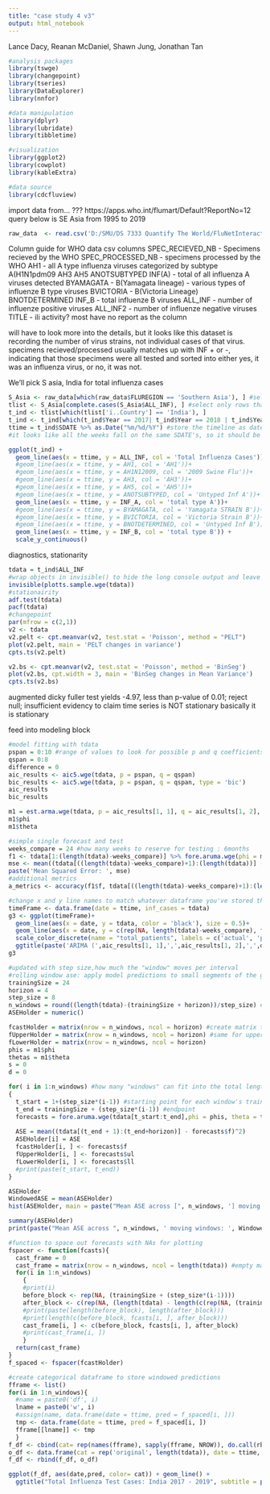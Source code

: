 ```yaml
---
title: "case study 4 v3"
output: html_notebook
---
```



Lance Dacy, Reanan McDaniel, Shawn Jung, Jonathan Tan

```r
#analysis packages
library(tswge)
library(changepoint)
library(tseries)
library(DataExplorer)
library(nnfor)

#data manipulation
library(dplyr)
library(lubridate)
library(tibbletime)

#visualization
library(ggplot2)
library(cowplot)
library(kableExtra)

#data source
library(cdcfluview)
```

import data from... ??? https://apps.who.int/flumart/Default?ReportNo=12
query below is SE Asia from 1995 to 2019
```r
raw_data  <- read.csv('D:/SMU/DS 7333 Quantify The World/FluNetInteractiveReport(SE_Asia_1995-2019).csv')
```
Column guide for WHO data csv columns
SPEC_RECIEVED_NB - Specimens recieved by the WHO
SPEC_PROCESSED_NB - specimens processed by the WHO
AH1 - all A type influenza viruses categorized by subtype
A(H1N1pdm09
AH3
AH5
ANOTSUBTYPED
INF(A) - total of all influenza A viruses detected
BYAMAGATA - B(Yamagata lineage) - various types of influenze B type viruses
BVICTORIA - B(Victoria Lineage)
BNOTDETERMINED
INF_B - total influenze B viruses 
ALL_INF - number of influenze positive viruses
ALL_INF2 - number of influenze negative viruses
TITLE - ili activity? most have no report as the column

will have to look more into the details, but it looks like this dataset is recording the number of virus strains, not individual cases of that virus. specimens recieved/processed usually matches up with INF + or -, indicating that those specimens were all tested and sorted into either yes, it was an influenza virus, or no, it was not. 

We'll pick S asia, India for total influenza cases

```r
S_Asia <- raw_data[which(raw_data$FLUREGION == 'Southern Asia'), ] #select rows from SE asia
tlist <- S_Asia[complete.cases(S_Asia$ALL_INF), ] #select only rows that aren't missing data in the all_inf column
t_ind <- tlist[which(tlist['ï..Country'] == 'India'), ]
t_ind <- t_ind[which(t_ind$Year == 2017| t_ind$Year == 2018 | t_ind$Year == 2019), ] #select 3 years
ttime = t_ind$SDATE %>% as.Date("%m/%d/%Y") #store the timeline as date object vector
#it looks like all the weeks fall on the same SDATE's, so it should be safe to use the same date vector for different countries.

ggplot(t_ind) +
  geom_line(aes(x = ttime, y = ALL_INF, col = 'Total Influenza Cases'))+
  #geom_line(aes(x = ttime, y = AH1, col = 'AH1'))+
  #geom_line(aes(x = ttime, y = AH1N12009, col = '2009 Swine Flu'))+
  #geom_line(aes(x = ttime, y = AH3, col = 'AH3'))+
  #geom_line(aes(x = ttime, y = AH5, col = 'AH5'))+
  #geom_line(aes(x = ttime, y = ANOTSUBTYPED, col = 'Untyped Inf A'))+
  geom_line(aes(x = ttime, y = INF_A, col = 'total type A'))+
  #geom_line(aes(x = ttime, y = BYAMAGATA, col = 'Yamagata STRAIN B'))+
  #geom_line(aes(x = ttime, y = BVICTORIA, col = 'Victoria Strain B'))+
  #geom_line(aes(x = ttime, y = BNOTDETERMINED, col = 'Untyped Inf B'))+
  geom_line(aes(x = ttime, y = INF_B, col = 'total type B')) +
  scale_y_continuous()
```

diagnostics, stationarity
```r
tdata = t_ind$ALL_INF
#wrap objects in invisible() to hide the long console output and leave only the graph
invisible(plotts.sample.wge(tdata))
#stationairity
adf.test(tdata)
pacf(tdata)
#changepoint
par(mfrow = c(2,1))
v2 <- tdata
v2.pelt <- cpt.meanvar(v2, test.stat = 'Poisson', method = "PELT")
plot(v2.pelt, main = 'PELT changes in variance')
cpts.ts(v2.pelt)

v2.bs <- cpt.meanvar(v2, test.stat = 'Poisson', method = 'BinSeg')
plot(v2.bs, cpt.width = 3, main = 'BinSeg changes in Mean Variance')
cpts.ts(v2.bs)
```
augmented dicky fuller test yields -4.97, less than p-value of 0.01; reject null; insufficient evidency to claim time series is NOT stationary
basically it is stationary


feed into modeling block 
```r
#model fitting with tdata
pspan = 0:10 #range of values to look for possible p and q coefficients for AR and MA
qspan = 0:8
difference = 0
aic_results <- aic5.wge(tdata, p = pspan, q = qspan)
bic_results <- aic5.wge(tdata, p = pspan, q = qspan, type = 'bic')
aic_results
bic_results

m1 = est.arma.wge(tdata, p = aic_results[1, 1], q = aic_results[1, 2], factor = TRUE) #feed top AIC or BIC into arma estimation to generate coefficients
m1$phi
m1$theta

#simple single forecast and test
weeks_compare = 24 #how many weeks to reserve for testing : 6months 
f1 <- tdata[1:(length(tdata)-weeks_compare)] %>% fore.aruma.wge(phi = m1$phi, theta = m1$theta, d = 0, n.ahead = weeks_compare)
mse <- mean((tdata[((length(tdata)-weeks_compare)+1):(length(tdata))] - f1$f)^2)
paste('Mean Squared Error: ', mse)
#additional metrics
a_metrics <- accuracy(f1$f, tdata[((length(tdata)-weeks_compare)+1):(length(tdata))] )

#change x and y line names to match whatever dataframe you've stored the time series in
timeFrame <- data.frame(date = ttime, inf_cases = tdata)
g3 <- ggplot(timeFrame)+
  geom_line(aes(x = date, y = tdata, color = 'black'), size = 0.5)+
  geom_line(aes(x = date, y = c(rep(NA, length(tdata)-weeks_compare), f1$f), color = 'red'), size= 1) + 
  scale_color_discrete(name = "total_patients", labels = c('actual', 'predicted')) +
  ggtitle(paste('ARIMA (',aic_results[1, 1],',',aic_results[1, 2],',',difference,')', 'Forecast of ', weeks_compare, ' weeks'), subtitle = paste('Mean Squared Error = ', mse))
g3
```

```r
#updated with step size,how much the "window" moves per interval 
#rolling window ase: apply model predictions to small segments of the given data and aggregate metrics
trainingSize = 24
horizon = 4
step_size = 8
n_windows = round((length(tdata)-(trainingSize + horizon))/step_size) #number of whole windows of training size + horizon that will fit into the given data, divided by step size
ASEHolder = numeric()

fcastHolder = matrix(nrow = n_windows, ncol = horizon) #create matrix that has the number of rows and columns corresponding to number of windows and length of forecast interval
fUpperHolder = matrix(nrow = n_windows, ncol = horizon) #same for upper and lower intervals
fLowerHolder = matrix(nrow = n_windows, ncol = horizon)
phis = m1$phi
thetas = m1$theta
s = 0
d = 0

for( i in 1:n_windows) #how many "windows" can fit into the total length of time, rounding down
{
  t_start = 1+(step_size*(i-1)) #starting point for each window's training data
  t_end = trainingSize + (step_size*(i-1)) #endpoint
  forecasts = fore.aruma.wge(tdata[t_start:t_end],phi = phis, theta = thetas, s = s, d = d, n.ahead = horizon)
  
  ASE = mean((tdata[(t_end + 1):(t_end+horizon)] - forecasts$f)^2)
  ASEHolder[i] = ASE
  fcastHolder[i, ] <- forecasts$f
  fUpperHolder[i, ] <- forecasts$ul
  fLowerHolder[i, ] <- forecasts$ll
  #print(paste(t_start, t_end))
}

ASEHolder
WindowedASE = mean(ASEHolder)
hist(ASEHolder, main = paste("Mean ASE across [", n_windows, '] moving windows: ', WindowedASE))

summary(ASEHolder)
print(paste("Mean ASE across ", n_windows, ' moving windows: ', WindowedASE))
```

```r
#function to space out forecasts with NAs for plotting
fspacer <- function(fcasts){
  cast_frame = 0
  cast_frame = matrix(nrow = n_windows, ncol = length(tdata)) #empty matrix to hold spaced out forecasts
  for(i in 1:n_windows)
    {
    #print(i)
    before_block <- rep(NA, (trainingSize + (step_size*(i-1))))
    after_block <- c(rep(NA, (length(tdata) - length(c(rep(NA, (trainingSize + step_size*(i-1))))) - horizon)))
    #print(paste(length(before_block), length(after_block)))
    #print(length(c(before_block, fcasts[i, ], after_block)))
    cast_frame[i, ] <- c(before_block, fcasts[i, ], after_block)
    #print(cast_frame[i, ])
    }
  return(cast_frame)
}
f_spaced <- fspacer(fcastHolder)
```

```r
#create categorical dataframe to store windowed predictions
fframe <- list()
for(i in 1:n_windows){
  #name = paste0('df', i)
  lname = paste0('w', i)
  #assign(name, data.frame(date = ttime, pred = f_spaced[i, ]))
  tmp <- data.frame(date = ttime, pred = f_spaced[i, ])
  fframe[[lname]] <- tmp
  }
f_df <- cbind(cat= rep(names(fframe), sapply(fframe, NROW)), do.call(rbind, fframe)) #arrange data with category by prediction window
o_df <- data.frame(cat = rep('original', length(tdata)), date = ttime, pred = tdata) #add actual data as rbind
f_df <- rbind(f_df, o_df)

ggplot(f_df, aes(date,pred, color= cat)) + geom_line() +
  ggtitle("Total Influenza Test Cases: India 2017 - 2019", subtitle = paste("Mean ASE across [", n_windows, '] moving windows: ', WindowedASE))

```






















